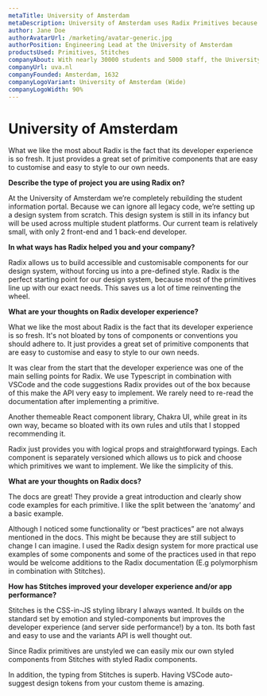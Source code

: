 ```yaml
---
metaTitle: University of Amsterdam
metaDescription: University of Amsterdam uses Radix Primitives because they provide a great set of components that are easy to customise and easy to style to their own needs.
author: Jane Doe
authorAvatarUrl: /marketing/avatar-generic.jpg
authorPosition: Engineering Lead at the University of Amsterdam
productsUsed: Primitives, Stitches
companyAbout: With nearly 30000 students and 5000 staff, the University of Amsterdam is one of the most prominent research facilities in Europe and the largest university in Netherlands.
companyUrl: uva.nl
companyFounded: Amsterdam, 1632
companyLogoVariant: University of Amsterdam (Wide)
companyLogoWidth: 90%
---
```


# University of Amsterdam

<HeroQuote>
  What we like the most about Radix is the fact that its developer experience is
  so fresh. It just provides a great set of primitive components that are easy
  to customise and easy to style to our own needs.
</HeroQuote>

**Describe the type of project you are using Radix on?**

At the University of Amsterdam we’re completely rebuilding the student information portal. Because we can ignore all legacy code, we’re setting up a design system from scratch. This design system is still in its infancy but will be used across multiple student platforms. Our current team is relatively small, with only 2 front-end and 1 back-end developer.

**In what ways has Radix helped you and your company?**

Radix allows us to build accessible and customisable components for our design system, without forcing us into a pre-defined style. Radix is the perfect starting point for our design system, because most of the primitives line up with our exact needs. This saves us a lot of time reinventing the wheel.

**What are your thoughts on Radix developer experience?**

What we like the most about Radix is the fact that its developer experience is so fresh. It's not bloated by tons of components or conventions you should adhere to. It just provides a great set of primitive components that are easy to customise and easy to style to our own needs.

It was clear from the start that the developer experience was one of the main selling points for Radix. We use Typescript in combination with VSCode and the code suggestions Radix provides out of the box because of this make the API very easy to implement. We rarely need to re-read the documentation after implementing a primitive.

Another themeable React component library, Chakra UI, while great in its own way, became so bloated with its own rules and utils that I stopped recommending it.

Radix just provides you with logical props and straightforward typings. Each component is separately versioned which allows us to pick and choose which primitives we want to implement. We like the simplicity of this.

**What are your thoughts on Radix docs?**

The docs are great! They provide a great introduction and clearly show code examples for each primitive. I like the split between the ‘anatomy’ and a basic example.

Although I noticed some functionality or “best practices” are not always mentioned in the docs. This might be because they are still subject to change I can imagine. I used the Radix design system for more practical use examples of some components and some of the practices used in that repo would be welcome additions to the Radix documentation (E.g polymorphism in combination with Stitches).

**How has Stitches improved your developer experience and/or app performance?**

Stitches is the CSS-in-JS styling library I always wanted. It builds on the standard set by emotion and styled-components but improves the developer experience (and server side performance!) by a ton. Its both fast and easy to use and the variants API is well thought out.

Since Radix primitives are unstyled we can easily mix our own styled components from Stitches with styled Radix components.

In addition, the typing from Stitches is superb. Having VSCode auto-suggest design tokens from your custom theme is amazing.
